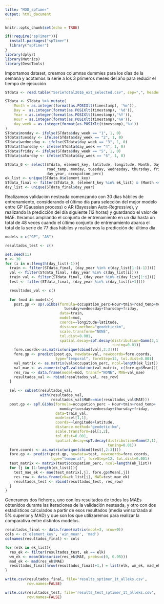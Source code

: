 ```yaml
---
title: "MOD_spTimer"
output: html_document
---
```


```r
knitr::opts_chunk$set(echo = TRUE)
```

```r
if(!require("spTimer")){
  install.packages("spTimer")
  library("spTimer")
}
library(dplyr)
library(Metrics)
library(DescTools)
```

Importamos dataset, creamos columnas dummies para los días de la semana y acotamos la serie a los 3 primeros meses del año para reducir el tiempo de ejecución

```r
STdata <- read.table("SerieTotal2016_ext_selected.csv", sep=",", header=T)

STdata <- STdata %>% mutate(
    Month = as.integer(format(as.POSIXlt(timestamp), '%m')),
    Day =  as.integer(format(as.POSIXlt(timestamp), '%d')),
    Year = as.integer(format(as.POSIXlt(timestamp),'%Y')),
    Hour = as.integer(format(as.POSIXlt(timestamp),'%H')),
    day_week = as.integer(format(as.POSIXlt(timestamp),'%u'))
)
STdata$monday <- ifelse(STdata$day_week == "1", 1, 0)
STdata$tuesday <- ifelse(STdata$day_week == "2", 1, 0)
STdata$wednesday <- ifelse(STdata$day_week == "3", 1, 0)
STdata$thursday <- ifelse(STdata$day_week == "4", 1, 0)
STdata$friday <- ifelse(STdata$day_week == "5", 1, 0)
STdata$saturday <- ifelse(STdata$day_week == "6", 1, 0)

STdata_0 <- select(STdata, element_key, latitude, longitude, Month, Day, Hour,
                   road_temp, monday, tuesday, wednesday, thursday, friday, tmin,
                   day_year, occupation_perc)
ek_list <- unique(STdata_0$element_key)
STdata_final <- filter(STdata_0, (element_key %in% ek_list) & (Month <= 3))
day_list <- unique(STdata_final$day_year)
```

Realizamos validación nesteada comenzando con 30 días hábiles de entrenamiento, considerando el último día para selección del mejor modelo entre GP (Gaussian process) o AR (Bayessian Auto-Regressive), y realizando la predicción del día siguiente (12 horas) y guardando el valor de MAE. Iteramos ampliando el conjunto de entrenamiento en un día hasta un total de 48 veces cuando el último conjunto de entrenamiento abarca el total de la serie de 77 días hábiles y realizamos la predicción del último día.

```r
models = c("GP", "AR")

resultados_test <- c()

set.seed(11)
n <- 30 
for (i in n:(length(day_list)-1)){
  train <- filter(STdata_final, (day_year %in% c(day_list[1:(i-1)])))
  val <- filter(STdata_final, (day_year %in% c(day_list[i])))
  train_val <- filter(STdata_final, (day_year %in% c(day_list[1:i])))
  test <- filter(STdata_final, (day_year %in% c(day_list[i+1])))

  resultados_val <- c()
    
  for (mod in models){
    post.gp <- spT.Gibbs(formula=occupation_perc~Hour+tmin+road_temp+monday+
                           tuesday+wednesday+thursday+friday,
                         data=train,
                         model=mod,
                         coords=~longitude+latitude,
                         distance.method="geodetic:km",
                         scale.transform="NONE",
                         tol.dist=0.001,
                         spatial.decay=spT.decay(distribution=Gamm(2,1),
                                                 tuning=0.01))
    fore.coords<-as.matrix(unique(cbind(val[,2:3])))
    fore.gp <- predict(post.gp, newdata=val, newcoords=fore.coords,
                       type="temporal", foreStep=12, tol.dist=0.001)
    val_matrix <- as.matrix(val$occupation_perc, ncol=length(ek_list))
    val_mae <- as.numeric(spT.validation(val_matrix, c(fore.gp$Mean))['MAE'])
    res_row <- data.frame(model=mod, transf="NONE", MAE=val_mae)
    resultados_val <- rbind(resultados_val, res_row)
  }      
  
  sel <- subset(resultados_val, 
                with(resultados_val,
                     resultados_val$MAE==min(resultados_val$MAE)))
  post.gp <- spT.Gibbs(formula=occupation_perc ~ Hour+tmin+road_temp+
                         monday+tuesday+wednesday+thursday+friday,
                       data=train_val,
                       model=sel[1,1], 
                       coords=~longitude+latitude,
                       distance.method="geodetic:km", 
                       scale.transform=sel[1,2],
                       tol.dist=0.001,
                       spatial.decay=spT.decay(distribution=Gamm(2,1),
                                               tuning=0.01))
  fore.coords <- as.matrix(unique(cbind(test[,2:3])))
  fore.gp <- predict(post.gp, newdata=test, newcoords=fore.coords,
                     type="temporal", foreStep=12, tol.dist=0.001)
  test_matrix <- matrix(test$occupation_perc, ncol=length(ek_list))
  for (j in (1:length(ek_list))){
    test_mae_ek <- mae(test_matrix[,j], fore.gp$Mean[,j])
    res_row <- data.frame(ek=ek_list[j], MAE=test_mae_ek)
    resultados_test <- rbind(resultados_test, res_row)
  }
}

```

Generamos dos ficheros, uno con los resultados de todos los MAEs obtenidos durante las iteraciones de la validación nesteada, y otro con dos estadísticos calculados a partir de esos resultados (media winsorizada al 5% superior y MAD) y que son los que utilizaremos para realizar la comparativa entre distintos modelos.

```r
resultados_final <- data.frame(matrix(ncol=3, nrow=0))
cols <- c('element_key', 'win_mean', 'mad')
colnames(resultados_final) <- cols

for (elk in ek_list){
  res_ek <- filter(resultados_test, ek == elk)
  wm_ek <- mean(Winsorize(res_ek$MAE, probs=c(0, 0.95)))
  mad_ek <- mad(res_ek$MAE)
  resultados_final[nrow(resultados_final)+1,] = list(elk, wm_ek, mad_ek)
}

write.csv(resultados_final, file='results_sptimer_1t_alleks.csv',
          row.names=FALSE)

write.csv(resultados_test, file='results_test_sptimer_1t_alleks.csv',
          row.names=FALSE)
```

